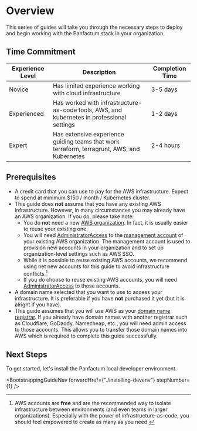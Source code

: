 
# Overview

This series of guides will take you through the necessary steps to deploy and begin working
with the Panfactum stack in your organization.

## Time Commitment

| Experience Level | Description                                                                                 | Completion Time |
| ---------------- | ------------------------------------------------------------------------------------------- | --------------- |
| Novice           | Has limited experience working with cloud infrastructure                                    | 3-5 days        |
| Experienced      | Has worked with infrastructure-as-code tools, AWS, and kubernetes in professional settings  | 1-2 days        |
| Expert           | Has extensive experience guiding teams that work terraform, terragrunt, AWS, and Kubernetes | 2-4 hours       |

## Prerequisites

* A credit card that you can use to pay for the AWS infrastructure. Expect to spend at minimum \$150 / month / Kubernetes cluster.
* This guide does **not** assume that you have any existing AWS infrastructure. However, in many
  circumstances you may already have an AWS organization. If you do, please take note:
  * You do **not** need a new [AWS organization](https://docs.aws.amazon.com/organizations/latest/userguide/orgs_introduction.html).
    In fact, it is usually easier to reuse your existing one.
  * You will need [AdministratorAccess](https://docs.aws.amazon.com/aws-managed-policy/latest/reference/AdministratorAccess.html) to the [management account](https://docs.aws.amazon.com/organizations/latest/userguide/orgs_getting-started_concepts.html) of your existing AWS organization. The
    management account is used to provision new accounts in your organization and to set up organization-level settings such as AWS SSO.
  * While it is possible to reuse existing AWS accounts, we recommend using net new accounts for this guide to avoid infrastructure
    conflicts.[^1]
  * If you do choose to reuse existing AWS accounts, you will need [AdministratorAccess](https://docs.aws.amazon.com/aws-managed-policy/latest/reference/AdministratorAccess.html) to
    those accounts.
* A domain name selected that you want to use to access your infrastructure. It is preferable if you have **not**
  purchased it yet (but it is alright if you have).
* This guide assumes that you will use AWS as your [domain name registrar](https://www.cloudflare.com/learning/dns/glossary/what-is-a-domain-name-registrar/). If you
  already have domain names with another registrar such as Cloudflare, GoDaddy, Namecheap, etc., you will need admin access to those accounts. This
  allows you to transfer those domain names into AWS which is required to complete this guide successfully.

[^1]: AWS accounts are **free** and are the recommended way to isolate infrastructure between environments (and even teams in larger organizations).
    Especially with the power of infrastructure-as-code, you should feel empowered to create as many as you need.

## Next Steps

To get started, let's install the Panfactum local developer environment.

<BootstrappingGuideNav forwardHref={"./installing-devenv"} stepNumber={1} />
